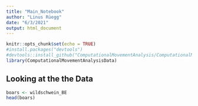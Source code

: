 ```yaml
---
title: "Main_Notebook"
author: "Linus Rüegg"
date: "6/3/2021"
output: html_document
---
```


```r
knitr::opts_chunk$set(echo = TRUE)
#install.packages("devtools") 
#devtools::install_github("ComputationalMovementAnalysis/ComputationalMovementAnalysisData")
library(ComputationalMovementAnalysisData)
```

## Looking at the the Data 

```r
boars <- wildschwein_BE
head(boars)
```
